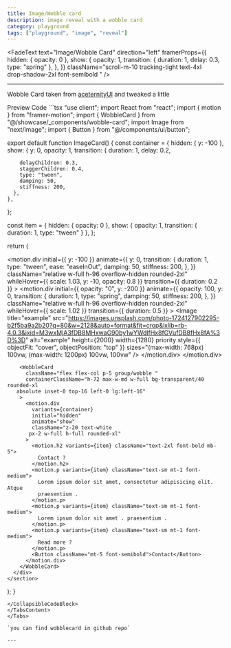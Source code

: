 ```yaml
---
title: Image/Wobble card
description: image reveal with a wobble card
category: playground
tags: ["playground", "image", "reveal"]
---
```


<FadeText
  text="Image/Wobble Card"
  direction="left"
  framerProps={{
    hidden: { opacity: 0 },
    show: {
      opacity: 1,
      transition: { duration: 1, delay: 0.3, type: "spring" },
    },
  }}
  className="scroll-m-10  tracking-tight
        text-4xl  
        drop-shadow-2xl font-semibold  "
/>

---

Wobble Card taken from [aceternityUI](https://ui.aceternity.com/components/wobble-card) and tweaked a little

<Tabs defaultValue="preview" className="my-6">
<TabsList>
<TabsTrigger value="preview">Preview</TabsTrigger>
<TabsTrigger value="code">Code</TabsTrigger>
</TabsList>
<TabsContent value="preview">
<ComponentPreview
  path="image-card"
  category="playground"
  usingCN
  usingFramer
/>
</TabsContent>
<TabsContent value="code">
<CollapsibleCodeBlock>
```tsx 
"use client";
import React from "react";
import { motion } from "framer-motion";
import { WobbleCard } from "@/showcase/_components/wobble-card";
import Image from "next/image";
import { Button } from "@/components/ui/button";

export default function ImageCard() {
  const container = {
    hidden: { y: -100 },
    show: {
      y: 0,
      opacity: 1,
      transition: {
        duration: 1,
        delay: 0.2,

        delayChildren: 0.3,
        staggerChildren: 0.4,
        type: "tween",
        damping: 50,
        stiffness: 200,
      },
    },
  };

  const item = {
    hidden: { opacity: 0 },
    show: { opacity: 1, transition: { duration: 1, type: "tween" } },
  };

  return (
    <section className="relative h-full py-16 px-6 w-full flex-1">
      <div className="relative h-96 z-10 rounded-xl w-full overflow-hidden">
        <motion.div
          initial={{ y: -100 }}
          animate={{
            y: 0,
            transition: {
              duration: 1,
              type: "tween",
              ease: "easeInOut",
              damping: 50,
              stiffness: 200,
            },
          }}
          className="relative w-full h-96 overflow-hidden rounded-2xl"
          whileHover={{ scale: 1.03, y: -10, opacity: 0.8 }}
          transition={{ duration: 0.2 }}
        >
          <motion.div
            initial={{ opacity: "0", y: -200 }}
            animate={{
              opacity: 100,
              y: 0,
              transition: {
                duration: 1,
                type: "spring",
                damping: 50,
                stiffness: 200,
              },
            }}
            className="relative w-full h-96 overflow-hidden rounded-2xl"
            whileHover={{ scale: 1.02 }}
            transition={{ duration: 0.5 }}
          >
            <Image
              title="example"
              src="https://images.unsplash.com/photo-1724127902295-b2f5ba9a2b20?q=80&w=2128&auto=format&fit=crop&ixlib=rb-4.0.3&ixid=M3wxMjA3fDB8MHxwaG90by1wYWdlfHx8fGVufDB8fHx8fA%3D%3D"
              alt="example"
              height={2000}
              width={1280}
              priority
              style={{ objectFit: "cover", objectPosition: "top" }}
              sizes="(max-width: 768px) 100vw, (max-width: 1200px) 100vw, 100vw"
            />
          </motion.div>
        </motion.div>

        <WobbleCard
          className="flex flex-col p-5 group/wobble "
          containerClassName="h-72 max-w-md w-full bg-transparent/40 rounded-xl
       absolute inset-0 top-16 left-0 lg:left-16"
        >
          <motion.div
            variants={container}
            initial="hidden"
            animate="show"
            className="z-20 text-white
           px-2 w-full h-full rounded-xl"
          >
            <motion.h2 variants={item} className="text-2xl font-bold mb-5">
              Contact ?
            </motion.h2>
            <motion.p variants={item} className="text-sm mt-1 font-medium">
              Lorem ipsum dolor sit amet, consectetur adipisicing elit. Atque
              praesentium .
            </motion.p>
            <motion.p variants={item} className="text-sm mt-1 font-medium">
              Lorem ipsum dolor sit amet . praesentium .
            </motion.p>
            <motion.p variants={item} className="text-sm mt-1 font-medium">
              Read more ?
            </motion.p>
            <Button className="mt-5 font-semibold">Contact</Button>
          </motion.div>
        </WobbleCard>
      </div>
    </section>
  );
}

```
</CollapsibleCodeBlock>
</TabsContent>
</Tabs>

`you can find wobblecard in github repo`

---

